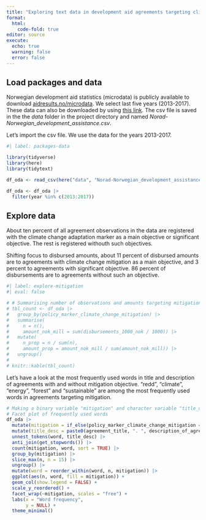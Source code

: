 ```yaml
---
title: "Exploring text data in development aid agreements targeting climate change mitigation"
format:
  html:
    code-fold: true
editor: source
execute: 
  echo: true
  warning: false
  error: false
---
```


## Load packages and data

Norwegian development aid statistics (microdata) is publicly available to download [aidresults.no/microdata](https://resultater.norad.no/microdata). We select last five years (2013-2017). These data can also be downloaded by using [this link](https://resultater.norad.no/api/microdata?from_year=2011&to_year=2017&main_region_code=&country_iso_code=&agreement_partner_group_sid=&agreement_partner_sid=&target_area_code=&dac_main_sector_code=&dac_sub_sector_code=&chapter_code=&format=csv&language=en). The csv file is saved in the the *data* folder in the project directory and named *Norad-Norwegian_development_assistance.csv*.

Let's import the csv file. We use the data for the years 2013-2017.

```r
#| label: packages-data

library(tidyverse)
library(here)
library(tidytext)

df_oda <- read_csv(here("data", "Norad-Norwegian_development_assistance.csv"))

df_oda <- df_oda |> 
  filter(year %in% c(2013:2017))
```

## Explore data

About ten percent of all agreement observations in the data are registered with the climate change adaptation marker as a main objective or significant objective. The rest is registered withouth such objectives.

Shifting focus to disbursed amounts, about 11 percent of disbursed amounts are to agreements with climate change mitigation as a main objective, and 3 percent to agreements with significant objective. 86 percent of disbursements are to agreements without such an objective.

```r
#| label: explore-mitigation
#| eval: false

# # Summarising number of observations and amounts targeting mitigation
# tbl_count <- df_oda |> 
#   group_by(policy_marker_climate_change_mitigation) |> 
#   summarise(
#     n = n(),
#     amount_nok_mill = sum(disbursements_1000_nok / 1000)) |>
#   mutate(
#     n_prop = n / sum(n),
#     amount_prop = amount_nok_mill / sum(amount_nok_mill)) |> 
#   ungroup()
# 
# knitr::kable(tbl_count)

```

Let's have a look at the most frequently used words in title and description of agreements with and without mitigation objective. "redd", "climate", "energy", "forest" and "sustainable" are among the most frequently used words in agreements targeting mitigation.

```r

# Making a binary variable "mitigation" and character variable "title_desc"
# Facet plot of frequently used words
df_oda |>
  mutate(mitigation = if_else(policy_marker_climate_change_mitigation == 0, "Not mitigation", "Mitigation")) |> 
  mutate(title_desc = paste0(agreement_title, ". ", description_of_agreement)) |> 
  unnest_tokens(word, title_desc) |>
  anti_join(get_stopwords()) |>
  count(mitigation, word, sort = TRUE) |>
  group_by(mitigation) |>
  slice_max(n, n = 15) |>
  ungroup() |>
  mutate(word = reorder_within(word, n, mitigation)) |>
  ggplot(aes(n, word, fill = mitigation)) +
  geom_col(show.legend = FALSE) +
  scale_y_reordered() +
  facet_wrap(~mitigation, scales = "free") +
  labs(x = "Word frequency",
       y = NULL) +
  theme_minimal()

```
